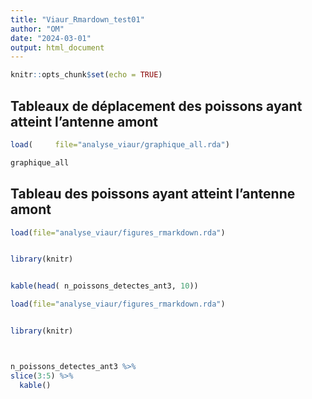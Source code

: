 ```yaml
---
title: "Viaur_Rmardown_test01"
author: "OM"
date: "2024-03-01"
output: html_document
---
```


```r
knitr::opts_chunk$set(echo = TRUE)
```

## Tableaux de déplacement des poissons ayant atteint l'antenne amont
```r
load(     file="analyse_viaur/graphique_all.rda")

```
```r
graphique_all
```


## Tableau des poissons ayant atteint l'antenne amont

```r
load(file="analyse_viaur/figures_rmarkdown.rda")


library(knitr)


kable(head( n_poissons_detectes_ant3, 10))


```

```r
load(file="analyse_viaur/figures_rmarkdown.rda")


library(knitr)



n_poissons_detectes_ant3 %>% 
slice(3:5) %>% 
  kable()

```



